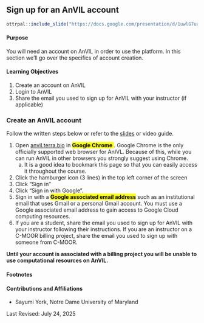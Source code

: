 
## Sign up for an AnVIL account

```r
ottrpal::include_slide("https://docs.google.com/presentation/d/1uwlG7uaTOnItdpd4Ll6nNQiBJKBivsvR-erupicAwJM/edit#slide=id.g3709d9ac459_0_250")
```

#### Purpose

You will need an account on AnVIL in order to use the platform. In this section we'll go over the specifics of account creation. 

#### Learning Objectives

1. Create an account on AnVIL
1. Login to AnVIL
1. Share the email you used to sign up for AnVIL with your instructor (if applicable)

### Create an AnVIL account

Follow the written steps below or refer to the [slides](https://docs.google.com/presentation/d/1uwlG7uaTOnItdpd4Ll6nNQiBJKBivsvR-erupicAwJM/edit?usp=sharing) or video guide.

1. Open [anvil.terra.bio](https://anvil.terra.bio/) in <mark> **Google Chrome** </mark>. Google Chrome is the only officially supported web browser for AnIVL. Because of this, while you can run AnVIL in other browsers you strongly suggest using Chrome.
    a. It is a good idea to bookmark this page so that you can easily access it throughout the course.
1. Click the hamburger icon (3 lines) in the top left corner of the screen 
1. Click "Sign in"
1. Click "Sign in with Google".
1. Sign in with a <mark>**Google associated email address**</mark> such as an institutional email that uses Gmail or a personal Gmail account. You must use a Google associated email address to gain access to Google Cloud computing resources. 
1. If you are a student, share the email you used to sign up for AnVIL with your instructor following their instructions. If you are an instructor on a C-MOOR billing project, share the email you used to sign up with someone from C-MOOR. 

**Until your account is associated with a billing project you will be unable to use computational resources on AnVIL.** 

#### Footnotes

#### Contributions and Affiliations

- Sayumi York, Notre Dame University of Maryland

Last Revised: July 24, 2025
